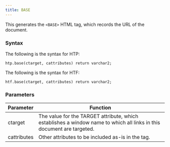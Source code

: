 ```yaml
---
title: BASE
---
```


This generates the `<BASE>` HTML tag, which records the URL of the document.

### Syntax 

The following is the syntax for HTP:
```
htp.base(ctarget, cattributes) return varchar2;
```

The following is the syntax for HTF:
```
htf.base(ctarget, cattributes) return varchar2;
```

### Parameters 

| Parameter | Function |
| --------- | -------- |
| ctarget | The value for the TARGET attribute, which establishes a window name to which all links in this document are targeted. |
| cattributes | Other attributes to be included as-is in the tag. |

